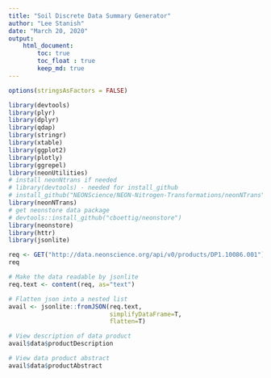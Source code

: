 ```yaml
---
title: "Soil Discrete Data Summary Generator"
author: "Lee Stanish"
date: "March 20, 2020"
output: 
    html_document:
        toc: true
        toc_float : true
        keep_md: true
---
```



```r
options(stringsAsFactors = FALSE)

library(devtools)
library(plyr)
library(dplyr)
library(qdap)
library(stringr)
library(xtable)
library(ggplot2)
library(plotly)
library(ggrepel)
library(neonUtilities)
# install neonNtrans if needed
# library(devtools) - needed for install_github
# install_github("NEONScience/NEON-Nitrogen-Transformations/neonNTrans", dependencies=TRUE) 
library(neonNTrans)  
# get neonstore data package
# devtools::install_github("cboettig/neonstore")
library(neonstore)
library(httr)
library(jsonlite)
```


```r
req <- GET("http://data.neonscience.org/api/v0/products/DP1.10086.001")
req
```

```r
# Make the data readable by jsonlite
req.text <- content(req, as="text")

# Flatten json into a nested list
avail <- jsonlite::fromJSON(req.text, 
                            simplifyDataFrame=T, 
                            flatten=T)

# View description of data product
avail$data$productDescription

# View data product abstract
avail$data$productAbstract
```

